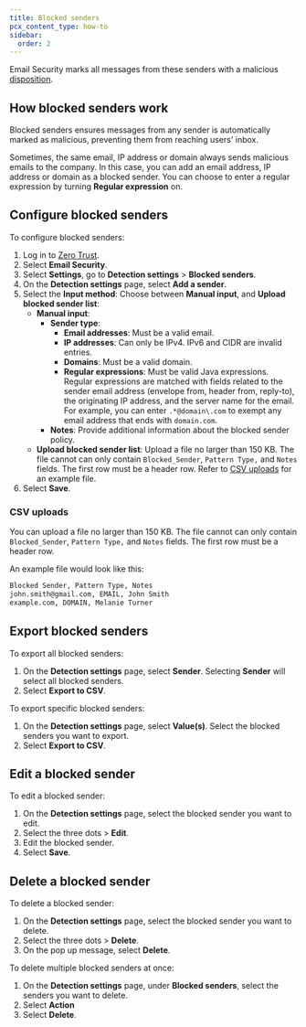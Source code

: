```yaml
---
title: Blocked senders
pcx_content_type: how-to
sidebar:
  order: 2
---
```


Email Security marks all messages from these senders with a malicious [disposition](/cloudflare-one/email-security/reference/dispositions-and-attributes/).

## How blocked senders work

Blocked senders ensures messages from any sender is automatically marked as malicious, preventing them from reaching users' inbox.

Sometimes, the same email, IP address or domain always sends malicious emails to the company. In this case, you can add an email address, IP address or domain as a blocked sender. You can choose to enter a regular expression by turning **Regular expression** on. 

## Configure blocked senders

To configure blocked senders:

1. Log in to [Zero Trust](https://one.dash.cloudflare.com/).
2. Select **Email Security**.
3. Select **Settings**, go to **Detection settings** > **Blocked senders**.
4. On the **Detection settings** page, select **Add a sender**.
5. Select the **Input method**: Choose between **Manual input**, and **Upload blocked sender list**:
     - **Manual input**:
        - **Sender type**:
             - **Email addresses**: Must be a valid email.
             - **IP addresses**: Can only be IPv4. IPv6 and CIDR are invalid entries.
             - **Domains**: Must be a valid domain.
             - **Regular expressions**: Must be valid Java expressions. Regular expressions are matched with fields related to the sender email address (envelope from, header from, reply-to), the originating IP address, and the server name for the email. For example, you can enter `.*@domain\.com` to exempt any email address that ends with `domain.com`.
         - **Notes**: Provide additional information about the blocked sender policy.
   - **Upload blocked sender list**: Upload a file no larger than 150 KB. The file cannot can only contain `Blocked_Sender`, `Pattern Type,` and `Notes` fields. The first row must be a header row. Refer to [CSV uploads](/cloudflare-one/email-security/detection-settings/blocked-senders/#csv-uploads) for an example file.
6. Select **Save**.

### CSV uploads

You can upload a file no larger than 150 KB. The file cannot can only contain `Blocked_Sender`, `Pattern Type,` and `Notes` fields. The first row must be a header row. 

An example file would look like this:

```txt
Blocked Sender, Pattern Type, Notes
john.smith@gmail.com, EMAIL, John Smith
example.com, DOMAIN, Melanie Turner
```

## Export blocked senders

To export all blocked senders:

1. On the **Detection settings** page, select **Sender**. Selecting **Sender** will select all blocked senders.
2. Select **Export to CSV**.

To export specific blocked senders:

1. On the **Detection settings** page, select **Value(s)**. Select the blocked senders you want to export.
2. Select **Export to CSV**.

## Edit a blocked sender

To edit a blocked sender:

1. On the **Detection settings** page, select the blocked sender you want to edit.
2. Select the three dots > **Edit**.
3. Edit the blocked sender.
4. Select **Save**.

## Delete a blocked sender

To delete a blocked sender:

1. On the **Detection settings** page, select the blocked sender you want to delete.
2. Select the three dots > **Delete**.
3. On the pop up message, select **Delete**.

To delete multiple blocked senders at once:

1. On the **Detection settings** page, under **Blocked senders**, select the senders you want to delete.
2. Select **Action**
3. Select **Delete**.